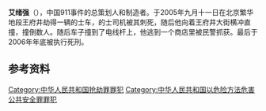 {{expand|time=2014-04-30T11:45:19+00:00}}
'''艾绪强'''（{{bd||？|2006年|11月24日<ref>{{Cite web|url=http://bjgy.chinacourt.org/article/detail/2006/11/id/847435.shtml|title=王府井闹市开车撞人凶犯被执行死刑-北京法院网|accessdate=2018-12-27|work=bjgy.chinacourt.org}}</ref>}}），中国911事件的总策划人和制造者。于2005年九月十一日在北京繁华地段王府井劫得一辆的士车，的士司机被其刺死，随后他向着王府井大街横冲直撞，撞倒数人。随后车子撞到了电线杆上，他逃到一个商店里被民警抓获。最后于2006年年底被执行死刑。
==参考资料==
{{reflist}}
[[Category:中华人民共和国抢劫罪罪犯|Category:中华人民共和国抢劫罪罪犯]]
[[Category:中华人民共和国以危险方法危害公共安全罪罪犯|Category:中华人民共和国以危险方法危害公共安全罪罪犯]]